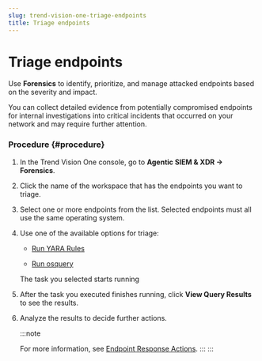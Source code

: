 ```yaml
---
slug: trend-vision-one-triage-endpoints
title: Triage endpoints
---
```

# Triage endpoints

Use **Forensics** to identify, prioritize, and manage attacked endpoints based on the severity and impact.

You can collect detailed evidence from potentially compromised endpoints for internal investigations into critical incidents that occurred on your network and may require further attention.

### Procedure {#procedure}

1.  In the Trend Vision One console, go to **Agentic SIEM & XDR → Forensics**.

2.  Click the name of the workspace that has the endpoints you want to triage.

3.  Select one or more endpoints from the list. Selected endpoints must all use the same operating system.

4.  Use one of the available options for triage:

    - [Run YARA Rules](run-yara-rules-task.mdx)

    - [Run osquery](run-osquery-task.mdx)

    The task you selected starts running

5.  After the task you executed finishes running, click **View Query Results** to see the results.

6.  Analyze the results to decide further actions.

    :::note

    For more information, see [Endpoint Response Actions](response-actions-section.mdx).
    :::
:::
